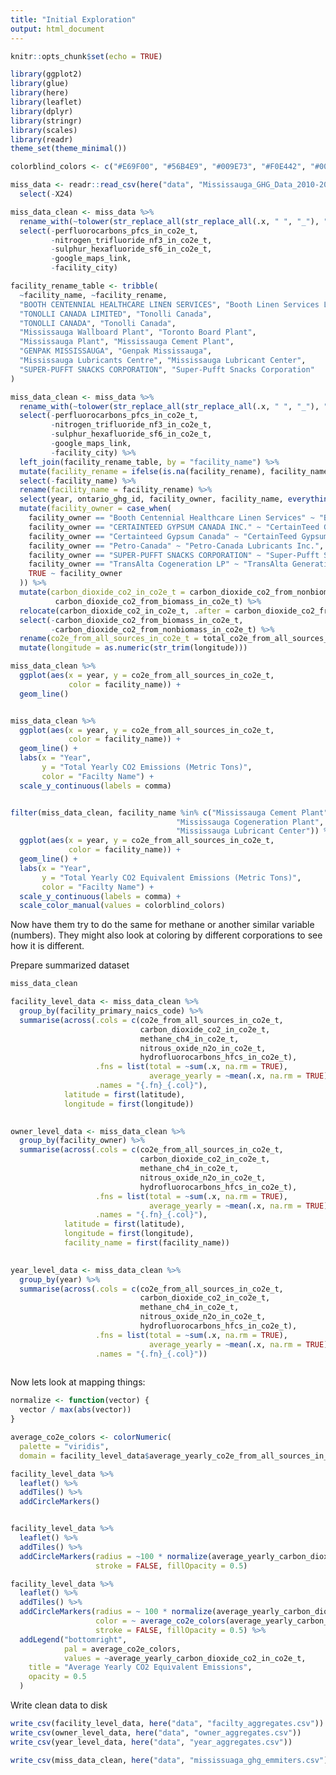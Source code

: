 ```yaml
---
title: "Initial Exploration"
output: html_document
---
```


```r
knitr::opts_chunk$set(echo = TRUE)

library(ggplot2)
library(glue)
library(here)
library(leaflet)
library(dplyr)
library(stringr)
library(scales)
library(readr)
theme_set(theme_minimal())

colorblind_colors <- c("#E69F00", "#56B4E9", "#009E73", "#F0E442", "#0072B2", "#D55E00", "#CC79A7")

```


```r
miss_data <- readr::read_csv(here("data", "Mississauga_GHG_Data_2010-2018_Complete.csv")) %>% 
  select(-X24)
```


```r
miss_data_clean <- miss_data %>% 
  rename_with(~tolower(str_replace_all(str_replace_all(.x, " ", "_"), "[()-]", ""))) %>% 
  select(-perfluorocarbons_pfcs_in_co2e_t,
         -nitrogen_trifluoride_nf3_in_co2e_t,
         -sulphur_hexafluoride_sf6_in_co2e_t, 
         -google_maps_link,
         -facility_city)
```


```r
facility_rename_table <- tribble(
  ~facility_name, ~facility_rename,
  "BOOTH CENTENNIAL HEALTHCARE LINEN SERVICES", "Booth Linen Services LP",
  "TONOLLI CANADA LIMITED", "Tonolli Canada",
  "TONOLLI CANADA", "Tonolli Canada",
  "Mississauga Wallboard Plant", "Toronto Board Plant",
  "Mississauga Plant", "Mississauga Cement Plant",
  "GENPAK MISSISSAUGA", "Genpak Mississauga",
  "Mississauga Lubricants Centre", "Mississauga Lubricant Center",
  "SUPER-PUFFT SNACKS CORPORATION", "Super-Pufft Snacks Corporation"
)

miss_data_clean <- miss_data %>% 
  rename_with(~tolower(str_replace_all(str_replace_all(.x, " ", "_"), "[()-]", ""))) %>% 
  select(-perfluorocarbons_pfcs_in_co2e_t,
         -nitrogen_trifluoride_nf3_in_co2e_t,
         -sulphur_hexafluoride_sf6_in_co2e_t, 
         -google_maps_link,
         -facility_city) %>% 
  left_join(facility_rename_table, by = "facility_name") %>% 
  mutate(facility_rename = ifelse(is.na(facility_rename), facility_name, facility_rename)) %>% 
  select(-facility_name) %>% 
  rename(facility_name = facility_rename) %>% 
  select(year, ontario_ghg_id, facility_owner, facility_name, everything()) %>% 
  mutate(facility_owner = case_when(
    facility_owner == "Booth Centennial Healthcare Linen Services" ~ "Booth Linen Services LP",
    facility_owner == "CERTAINTEED GYPSUM CANADA INC." ~ "CertainTeed Gypsum Canada, Inc.",
    facility_owner == "Certainteed Gypsum Canada" ~ "CertainTeed Gypsum Canada, Inc.",
    facility_owner == "Petro-Canada" ~ "Petro-Canada Lubricants Inc.",
    facility_owner == "SUPER-PUFFT SNACKS CORPORATION" ~ "Super-Pufft Snacks Corporation",
    facility_owner == "TransAlta Cogeneration LP" ~ "TransAlta Generation Partnership",
    TRUE ~ facility_owner
  )) %>% 
  mutate(carbon_dioxide_co2_in_co2e_t = carbon_dioxide_co2_from_nonbiomass_in_co2e_t + 
          carbon_dioxide_co2_from_biomass_in_co2e_t) %>% 
  relocate(carbon_dioxide_co2_in_co2e_t, .after = carbon_dioxide_co2_from_biomass_in_co2e_t) %>% 
  select(-carbon_dioxide_co2_from_biomass_in_co2e_t,
         -carbon_dioxide_co2_from_nonbiomass_in_co2e_t) %>% 
  rename(co2e_from_all_sources_in_co2e_t = total_co2e_from_all_sources_in_co2e_t) %>% 
  mutate(longitude = as.numeric(str_trim(longitude)))
```



```r
miss_data_clean %>% 
  ggplot(aes(x = year, y = co2e_from_all_sources_in_co2e_t,
             color = facility_name)) +
  geom_line()


miss_data_clean %>% 
  ggplot(aes(x = year, y = co2e_from_all_sources_in_co2e_t,
             color = facility_name)) +
  geom_line() +
  labs(x = "Year", 
       y = "Total Yearly CO2 Emissions (Metric Tons)", 
       color = "Facilty Name") +
  scale_y_continuous(labels = comma)


filter(miss_data_clean, facility_name %in% c("Mississauga Cement Plant",
                                     "Mississauga Cogeneration Plant",
                                     "Mississauga Lubricant Center")) %>% 
  ggplot(aes(x = year, y = co2e_from_all_sources_in_co2e_t,
             color = facility_name)) +
  geom_line() +
  labs(x = "Year", 
       y = "Total Yearly CO2 Equivalent Emissions (Metric Tons)", 
       color = "Facilty Name") +
  scale_y_continuous(labels = comma) +
  scale_color_manual(values = colorblind_colors)
```

Now have them try to do the same for methane or another similar variable (numbers). They might also look at coloring by different corporations to see how it is different. 


Prepare summarized dataset

```r
miss_data_clean
```

```r
facility_level_data <- miss_data_clean %>% 
  group_by(facility_primary_naics_code) %>% 
  summarise(across(.cols = c(co2e_from_all_sources_in_co2e_t,
                             carbon_dioxide_co2_in_co2e_t,
                             methane_ch4_in_co2e_t,
                             nitrous_oxide_n2o_in_co2e_t,
                             hydrofluorocarbons_hfcs_in_co2e_t),
                   .fns = list(total = ~sum(.x, na.rm = TRUE), 
                               average_yearly = ~mean(.x, na.rm = TRUE)),
                   .names = "{.fn}_{.col}"),
            latitude = first(latitude),
            longitude = first(longitude))
  

owner_level_data <- miss_data_clean %>% 
  group_by(facility_owner) %>% 
  summarise(across(.cols = c(co2e_from_all_sources_in_co2e_t,
                             carbon_dioxide_co2_in_co2e_t,
                             methane_ch4_in_co2e_t,
                             nitrous_oxide_n2o_in_co2e_t,
                             hydrofluorocarbons_hfcs_in_co2e_t),
                   .fns = list(total = ~sum(.x, na.rm = TRUE), 
                               average_yearly = ~mean(.x, na.rm = TRUE)),
                   .names = "{.fn}_{.col}"),
            latitude = first(latitude),
            longitude = first(longitude),
            facility_name = first(facility_name))
  

year_level_data <- miss_data_clean %>% 
  group_by(year) %>% 
  summarise(across(.cols = c(co2e_from_all_sources_in_co2e_t,
                             carbon_dioxide_co2_in_co2e_t,
                             methane_ch4_in_co2e_t,
                             nitrous_oxide_n2o_in_co2e_t,
                             hydrofluorocarbons_hfcs_in_co2e_t),
                   .fns = list(total = ~sum(.x, na.rm = TRUE), 
                               average_yearly = ~mean(.x, na.rm = TRUE)),
                   .names = "{.fn}_{.col}"))
  


```

Now lets look at mapping things:

```r
normalize <- function(vector) {
  vector / max(abs(vector))
} 

average_co2e_colors <- colorNumeric(
  palette = "viridis",
  domain = facility_level_data$average_yearly_co2e_from_all_sources_in_co2e_t)

facility_level_data %>%
  leaflet() %>% 
  addTiles() %>% 
  addCircleMarkers()


facility_level_data %>%
  leaflet() %>% 
  addTiles() %>% 
  addCircleMarkers(radius = ~100 * normalize(average_yearly_carbon_dioxide_co2_in_co2e_t),
                   stroke = FALSE, fillOpacity = 0.5)

facility_level_data %>%
  leaflet() %>% 
  addTiles() %>% 
  addCircleMarkers(radius = ~ 100 * normalize(average_yearly_carbon_dioxide_co2_in_co2e_t),
                   color = ~ average_co2e_colors(average_yearly_carbon_dioxide_co2_in_co2e_t),
                   stroke = FALSE, fillOpacity = 0.5) %>% 
  addLegend("bottomright", 
            pal = average_co2e_colors, 
            values = ~average_yearly_carbon_dioxide_co2_in_co2e_t,
    title = "Average Yearly CO2 Equivalent Emissions",
    opacity = 0.5
  )
```



Write clean data to disk
```r
write_csv(facility_level_data, here("data", "facilty_aggregates.csv"))
write_csv(owner_level_data, here("data", "owner_aggregates.csv"))
write_csv(year_level_data, here("data", "year_aggregates.csv"))

write_csv(miss_data_clean, here("data", "mississuaga_ghg_emmiters.csv"))
```


